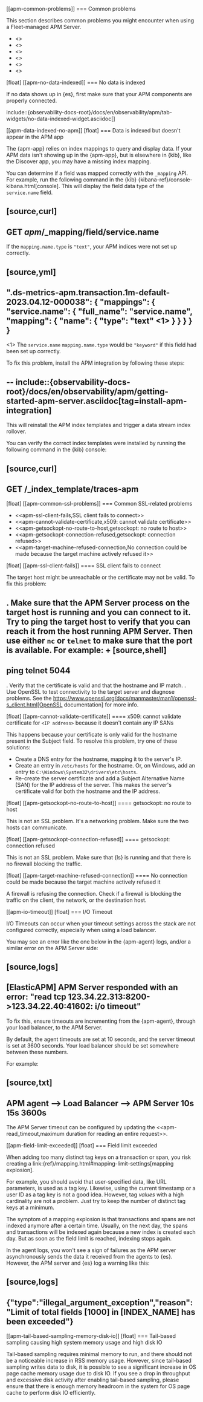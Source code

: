 [[apm-common-problems]]
=== Common problems

This section describes common problems you might encounter when using a Fleet-managed APM Server.

* <<apm-no-data-indexed>>
* <<apm-common-response-codes>>
* <<apm-common-ssl-problems>>
* <<apm-io-timeout>>
* <<apm-field-limit-exceeded>>
* <<apm-tail-based-sampling-memory-disk-io>>

[float]
[[apm-no-data-indexed]]
=== No data is indexed

If no data shows up in {es}, first make sure that your APM components are properly connected.

include::{observability-docs-root}/docs/en/observability/apm/tab-widgets/no-data-indexed-widget.asciidoc[]

[[apm-data-indexed-no-apm]]
[float]
=== Data is indexed but doesn't appear in the APM app

The {apm-app} relies on index mappings to query and display data.
If your APM data isn't showing up in the {apm-app}, but is elsewhere in {kib}, like the Discover app,
you may have a missing index mapping.

You can determine if a field was mapped correctly with the `_mapping` API.
For example, run the following command in the {kib} {kibana-ref}/console-kibana.html[console].
This will display the field data type of the `service.name` field.

[source,curl]
----
GET *apm*/_mapping/field/service.name
----

If the `mapping.name.type` is `"text"`, your APM indices were not set up correctly.

[source,yml]
----
".ds-metrics-apm.transaction.1m-default-2023.04.12-000038": {
   "mappings": {
      "service.name": {
         "full_name": "service.name",
         "mapping": {
            "name": {
               "type": "text" <1>
            }
         }
      }
   }
}
----
<1> The `service.name` `mapping.name.type` would be `"keyword"` if this field had been set up correctly.

To fix this problem, install the APM integration by following these steps:

--
include::{observability-docs-root}/docs/en/observability/apm/getting-started-apm-server.asciidoc[tag=install-apm-integration]
--

This will reinstall the APM index templates and trigger a data stream index rollover.

You can verify the correct index templates were installed by running the following command in the {kib} console:

[source,curl]
----
GET /_index_template/traces-apm
----

[float]
[[apm-common-ssl-problems]]
=== Common SSL-related problems

* <<apm-ssl-client-fails,SSL client fails to connect>>
* <<apm-cannot-validate-certificate,x509: cannot validate certificate>>
* <<apm-getsockopt-no-route-to-host,getsockopt: no route to host>>
* <<apm-getsockopt-connection-refused,getsockopt: connection refused>>
* <<apm-target-machine-refused-connection,No connection could be made because the target machine actively refused it>>


[float]
[[apm-ssl-client-fails]]
==== SSL client fails to connect

The target host might be unreachable or the certificate may not be valid.
To fix this problem:

. Make sure that the APM Server process on the target host is running and you can connect to it.
Try to ping the target host to verify that you can reach it from the host running APM Server.
Then use either `nc` or `telnet` to make sure that the port is available. For example:
+
[source,shell]
----
ping <hostname or IP>
telnet <hostname or IP> 5044
----

. Verify that the certificate is valid and that the hostname and IP match.
. Use OpenSSL to test connectivity to the target server and diagnose problems.
See the https://www.openssl.org/docs/manmaster/man1/openssl-s_client.html[OpenSSL documentation] for more info.

[float]
[[apm-cannot-validate-certificate]]
==== x509: cannot validate certificate for `<IP address>` because it doesn't contain any IP SANs

This happens because your certificate is only valid for the hostname present in the Subject field.
To resolve this problem, try one of these solutions:

* Create a DNS entry for the hostname, mapping it to the server's IP.
* Create an entry in `/etc/hosts` for the hostname. Or, on Windows, add an entry to
`C:\Windows\System32\drivers\etc\hosts`.
* Re-create the server certificate and add a Subject Alternative Name (SAN) for the IP address of the server. This makes the
server's certificate valid for both the hostname and the IP address.

[float]
[[apm-getsockopt-no-route-to-host]]
==== getsockopt: no route to host

This is not an SSL problem. It's a networking problem. Make sure the two hosts can communicate.

[float]
[[apm-getsockopt-connection-refused]]
==== getsockopt: connection refused

This is not an SSL problem. Make sure that {ls} is running and that there is no firewall blocking the traffic.

[float]
[[apm-target-machine-refused-connection]]
==== No connection could be made because the target machine actively refused it

A firewall is refusing the connection. Check if a firewall is blocking the traffic on the client, the network, or the
destination host.

[[apm-io-timeout]]
[float]
=== I/O Timeout

I/O Timeouts can occur when your timeout settings across the stack are not configured correctly,
especially when using a load balancer.

You may see an error like the one below in the {apm-agent} logs, and/or a similar error on the APM Server side:

[source,logs]
----
[ElasticAPM] APM Server responded with an error:
"read tcp 123.34.22.313:8200->123.34.22.40:41602: i/o timeout"
----

To fix this, ensure timeouts are incrementing from the {apm-agent},
through your load balancer, to the APM Server.

By default, the agent timeouts are set at 10 seconds, and the server timeout is set at 3600 seconds.
Your load balancer should be set somewhere between these numbers.

For example:

[source,txt]
----
APM agent --> Load Balancer  --> APM Server
   10s            15s               3600s
----

The APM Server timeout can be configured by updating the
<<apm-read_timeout,maximum duration for reading an entire request>>.

[[apm-field-limit-exceeded]]
[float]
=== Field limit exceeded

When adding too many distinct tag keys on a transaction or span,
you risk creating a link:{ref}/mapping.html#mapping-limit-settings[mapping explosion].

For example, you should avoid that user-specified data,
like URL parameters, is used as a tag key.
Likewise, using the current timestamp or a user ID as a tag key is not a good idea.
However, tag *values* with a high cardinality are not a problem.
Just try to keep the number of distinct tag keys at a minimum.

The symptom of a mapping explosion is that transactions and spans are not indexed anymore after a certain time. Usually, on the next day,
the spans and transactions will be indexed again because a new index is created each day.
But as soon as the field limit is reached, indexing stops again.

In the agent logs, you won't see a sign of failures as the APM server asynchronously sends the data it received from the agents to {es}. However, the APM server and {es} log a warning like this:

[source,logs]
----
{\"type\":\"illegal_argument_exception\",\"reason\":\"Limit of total fields [1000] in [INDEX_NAME] has been exceeded\"}
----

[[apm-tail-based-sampling-memory-disk-io]]
[float]
=== Tail-based sampling causing high system memory usage and high disk IO

Tail-based sampling requires minimal memory to run, and there should not be a noticeable increase in RSS memory usage.
However, since tail-based sampling writes data to disk,
it is possible to see a significant increase in OS page cache memory usage due to disk IO.
If you see a drop in throughput and excessive disk activity after enabling tail-based sampling,
please ensure that there is enough memory headroom in the system for OS page cache to perform disk IO efficiently.
